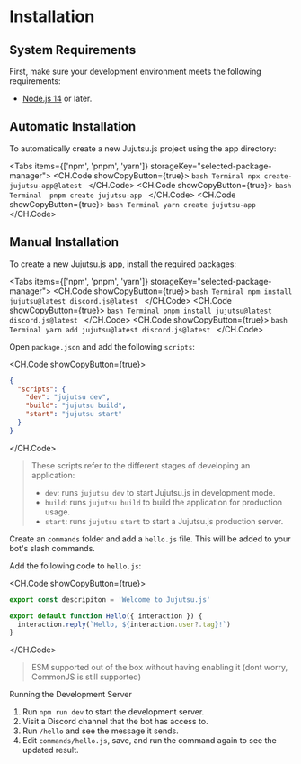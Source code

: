
# Installation

## System Requirements

First, make sure your development environment meets the following requirements:

- [Node.js 14](https://nodejs.org/) or later.

## Automatic Installation

To automatically create a new Jujutsu.js project using the app directory:

<Tabs items={['npm', 'pnpm', 'yarn']} storageKey="selected-package-manager">
  <Tab>
    <CH.Code showCopyButton={true}>
    ```bash Terminal
    npx create-jujutsu-app@latest
    ```
    </CH.Code>
  </Tab>
  <Tab>
    <CH.Code showCopyButton={true}>
    ```bash Terminal 
    pnpm create jujutsu-app
    ```
    </CH.Code>
  </Tab>
  <Tab>
    <CH.Code showCopyButton={true}>
    ```bash Terminal
    yarn create jujutsu-app
    ```
    </CH.Code>
  </Tab>
</Tabs>

## Manual Installation

To create a new Jujutsu.js app, install the required packages:

<Tabs items={['npm', 'pnpm', 'yarn']} storageKey="selected-package-manager">
  <Tab>
    <CH.Code showCopyButton={true}>
    ```bash Terminal
    npm install jujutsu@latest discord.js@latest
    ```
    </CH.Code>
  </Tab>
  <Tab>
    <CH.Code showCopyButton={true}>
    ```bash Terminal
    pnpm install jujutsu@latest discord.js@latest
    ```
    </CH.Code>
  </Tab>
  <Tab>
    <CH.Code showCopyButton={true}>
    ```bash Terminal
    yarn add jujutsu@latest discord.js@latest
    ```
    </CH.Code>
  </Tab>
</Tabs>

Open `package.json` and add the following `scripts`:

<CH.Code showCopyButton={true}>
```json package.json
{
  "scripts": {
    "dev": "jujutsu dev",
    "build": "jujutsu build",
    "start": "jujutsu start"
  }
}
```
</CH.Code>


> These scripts refer to the different stages of developing an application:
> - `dev`: runs `jujutsu dev` to start Jujutsu.js in development mode.
> - `build`: runs `jujutsu build` to build the application for production usage.
> - `start`: runs `jujutsu start` to start a Jujutsu.js production server.

Create an `commands` folder and add a `hello.js` file. This will be added to your bot's slash commands.

Add the following code to `hello.js`:

<CH.Code showCopyButton={true}>
```javascript commands/hello.js
export const descripiton = 'Welcome to Jujutsu.js'

export default function Hello({ interaction }) {
  interaction.reply(`Hello, ${interaction.user?.tag}!`)
}
```
</CH.Code>

> ESM supported out of the box without having enabling it (dont worry, CommonJS is still supported)

Running the Development Server

1. Run `npm run dev` to start the development server.
2. Visit a Discord channel that the bot has access to.
3. Run `/hello` and see the message it sends.
4. Edit `commands/hello.js`, save, and run the command again to see the updated result.
